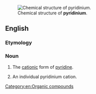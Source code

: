 [[Image:Pyridinium-3D-balls.png|thumb|Chemical structure of '''pyridinium'''.]]
==English==
{{wikipedia}}

===Etymology===

{{suffix|pyridine|ium}}

===Noun===
{{en-noun}}

# {{context|uncountable|lang=en}} The [[cation]]ic form of [[pyridine]].
# {{context|countable|lang=en}} An individual pyridinium cation.

[[Category:en:Organic compounds]]